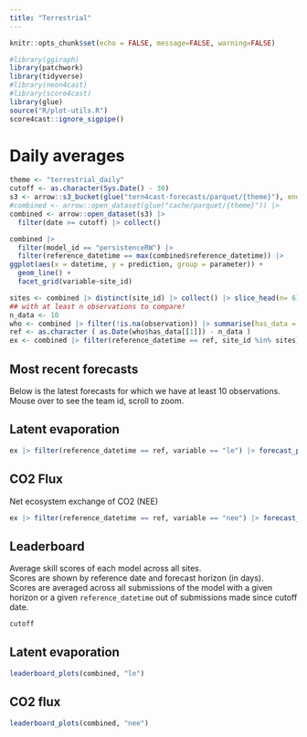 ```yaml
---
title: "Terrestrial"
---
```


```r
knitr::opts_chunk$set(echo = FALSE, message=FALSE, warning=FALSE)
```

```r
#library(ggiraph)
library(patchwork)
library(tidyverse)
#library(neon4cast)
#library(score4cast)
library(glue)
source("R/plot-utils.R")
score4cast::ignore_sigpipe()


```

# Daily averages

```r
theme <- "terrestrial_daily"
cutoff <- as.character(Sys.Date() - 30)
s3 <- arrow::s3_bucket(glue("tern4cast-forecasts/parquet/{theme}"), endpoint_override = "data.ecoforecast.org", anonymous = TRUE)
#combined <- arrow::open_dataset(glue("cache/parquet/{theme}")) |>
combined <- arrow::open_dataset(s3) |>
  filter(date >= cutoff) |> collect()

```

```r
combined |> 
  filter(model_id == "persistenceRW") |> 
  filter(reference_datetime == max(combined$reference_datetime)) |> 
ggplot(aes(x = datetime, y = prediction, group = parameter)) +
  geom_line() +
  facet_grid(variable~site_id)

```



```r
sites <- combined |> distinct(site_id) |> collect() |> slice_head(n= 6) |> pull(site_id)
## with at least n observations to compare!
n_data <- 10
who <- combined |> filter(!is.na(observation)) |> summarise(has_data = max(reference_datetime)) |> collect()
ref <- as.character ( as.Date(who$has_data[[1]]) - n_data )
ex <- combined |> filter(reference_datetime == ref, site_id %in% sites) 

```

## Most recent forecasts

Below is the latest forecasts for which we have at least 10 observations. Mouse over to see the team id, scroll to zoom.

::: panel-tabset
## Latent evaporation

```r
ex |> filter(reference_datetime == ref, variable == "le") |> forecast_plots()
```

## CO2 Flux

Net ecosystem exchange of CO2 (NEE)

```r
ex |> filter(reference_datetime == ref, variable == "nee") |> forecast_plots()
```

:::


## Leaderboard

Average skill scores of each model across all sites.  
Scores are shown by reference date and forecast horizon (in days).  
Scores are averaged across all submissions of the model with a given horizon or a given `reference_datetime` out of submissions made since cutoff date.

```r
cutoff
```

::: panel-tabset
## Latent evaporation

```r
leaderboard_plots(combined, "le")
```

## CO2 flux

```r
leaderboard_plots(combined, "nee")
```

:::
